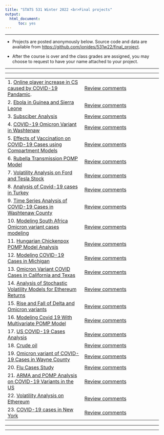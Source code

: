 ```yaml
---
title: "STATS 531 Winter 2022 <br>Final projects"
output:
  html_document:
      toc: yes
---
```


---------

* Projects are posted anonymously below. Source code and data are available from [https://github.com/ionides/531w22/final_project](https://github.com/ionides/531w22/tree/master/final_project).

* After the course is over and the class grades are assigned, you may choose to request to have your name attached to your project.

-----------

----------

| | |
|:----|:----|
| 1. [Online player increase in CS caused by COVID-19 Pandamic](https://ionides.github.io/531w22/final_project/project01/blinded.html). <br> | [Review comments](project01/comments.html)|
| 2. [Ebola in Guinea and Sierra Leone](https://ionides.github.io/531w22/final_project/project02/blinded.html) | [Review comments](project02/comments.html) |
| 3. [Subsciber Analysis](https://ionides.github.io/531w22/final_project/project03/blinded.pdf) | [Review comments](project03/comments.html) |
| 4. [COVID-19 Omicron Variant in Washtenaw](https://ionides.github.io/531w22/final_project/project04/blinded.html) | [Review comments](project04/comments.html) |
| 5. [Effects of Vaccination on COVID-19 Cases using Compartment Models](https://ionides.github.io/531w22/final_project/project05/blinded.html) | [Review comments](project05/comments.html) |
| 6. [Rubella Transmission POMP Model](https://ionides.github.io/531w22/final_project/project06/blinded.html) | [Review comments](project06/comments.html)| 
| 7. [Volatility Analysis on Ford and Tesla Stock](https://ionides.github.io/531w22/final_project/project07/blinded.html) | [Review comments](project07/comments.html) |
| 8. [Analysis of Covid-19 cases in Turkey](https://ionides.github.io/531w22/final_project/project08/blinded.html) | [Review comments](project08/comments.html) |
| 9. [Time Series Analysis of COVID-19 Cases in Washtenaw County](https://ionides.github.io/531w22/final_project/project09/final_proj_531.html) | [Review comments](project09/comments.html) |
| 10. [Modeling South Africa Omicron variant cases modeling](https://ionides.github.io/531w22/final_project/project10/blinded.html) | [Review comments](project10/comments.html) |
| 11. [Hungarian Chickenpox POMP Model Analysis](https://ionides.github.io/531w22/final_project/project11/blinded.html) | [Review comments](project11/comments.html) |
| 12. [Modeling COVID-19 Cases in Michigan](https://ionides.github.io/531w22/final_project/project12/blinded.html) | [Review comments](project12/comments.html) |
| 13. [Omicron Variant COVID Cases in California and Texas](https://ionides.github.io/531w22/final_project/project13/blinded.html) | [Review comments](project13/comments.html) |
| 14. [Analysis of Stochastic Volatility Models for Ethereum Returns](https://ionides.github.io/531w22/final_project/project14/Blinded.html) | [Review comments](project14/comments.html) |
| 15. [Rise and Fall of Delta and Omicron variants](https://ionides.github.io/531w22/final_project/project15/blinded.html) | [Review comments](project15/comments.html) |
| 16. [Modeling Covid 19 With Multivariate POMP Model](https://ionides.github.io/531w22/final_project/project16/blinded.html) | [Review comments](project16/comments.html) |
| 17. [US COVID-19 Cases Analysis](https://ionides.github.io/531w22/final_project/project17/blinded.html) | [Review comments](project17/comments.html) |
| 18. [Crude oil](https://ionides.github.io/531w22/final_project/project18/blinded.html) | [Review comments](project18/comments.html) |
| 19. [Omicron variant of COVID-19 Cases in Wayne County](https://ionides.github.io/531w22/final_project/project19/blinded.html) | [Review comments](project19/comments.html)|
| 20. [Flu Cases Study](https://ionides.github.io/531w22/final_project/project20/blinded.html) | [Review comments](project20/comments.html) |
| 21. [ARMA and POMP Analysis on COVID-19 Variants in the US](https://ionides.github.io/531w22/final_project/project21/blinded.html) | [Review comments](project21/comments.html)|
| 22. [Volatility Analysis on Ethereum](https://ionides.github.io/531w22/final_project/project22/blinded.html) | [Review comments](project22/comments.html)|
| 23. [COVID-19 cases in New York](https://ionides.github.io/531w22/final_project/project23/blinded.html) | [Review comments](project23/comments.html)|

----------

-----------
